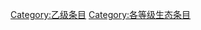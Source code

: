 {{catmore1|[[WikiProject:生态|WikiProject:生态]]}}
{{Articles by Quality|topic=生态|project=生态|format=TOC}}
{{emptycat}}

[[Category:乙级条目|Category:乙级条目]]
[[Category:各等级生态条目|Category:各等级生态条目]]